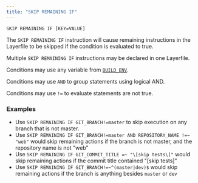 ```yaml
---
title: "SKIP REMAINING IF"
---
```


`SKIP REMAINING IF [KEY=VALUE]`

The `SKIP REMAINING IF` instruction will cause remaining instructions in the
Layerfile to be skipped if the condition is evaluated to true.

Multiple `SKIP REMAINING IF` instructions may be declared in one Layerfile.

Conditions may use any variable from
[`BUILD ENV`](/docs/layerfile-reference/build-env).

Conditions may use `AND` to group statements using logical AND.

Conditions may use `!=` to evaluate statements are not true.

### Examples

- Use `SKIP REMAINING IF GIT_BRANCH!=master` to skip execution on any branch
  that is not master.
- Use `SKIP REMAINING IF GIT_BRANCH!=master AND REPOSITORY_NAME !=~ "web"` would
  skip remaining actions if the branch is not master, and the repository name is
  not "web"
- Use `SKIP REMAINING IF GIT_COMMIT_TITLE =~ "\[skip tests\]"` would skip
  remaining actions if the commit title contained "\[skip tests]"
- Use `SKIP REMAINING IF GIT_BRANCH!=~^(master|dev)$` would skip remaining
  actions if the branch is anything besides `master` or `dev`
